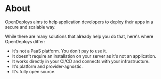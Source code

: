 # About

OpenDeploys aims to help application developers to deploy their apps in a secure and scalable way.

While there are many solutions that already help you do that, here's where OpenDeploys differ:

- It's not a PaaS platform. You don't pay to use it.
- It doesn't require an installation on your server as it's not an application.
- It works directly in your CI/CD and connects with your infrastructure.
- It's platform and provider-agnostic.
- It's fully open source.

